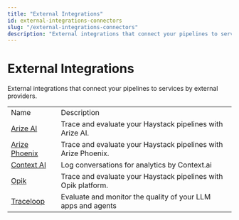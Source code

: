 ```yaml
---
title: "External Integrations"
id: external-integrations-connectors
slug: "/external-integrations-connectors"
description: "External integrations that connect your pipelines to services by external providers."
---
```


# External Integrations

External integrations that connect your pipelines to services by external providers.

|  |  |
| --- | --- |
| Name                                                                    | Description                                                    |
| [Arize AI](https://haystack.deepset.ai/integrations/arize)              | Trace and evaluate your Haystack pipelines with Arize AI.      |
| [Arize Phoenix](https://haystack.deepset.ai/integrations/arize-phoenix) | Trace and evaluate your Haystack pipelines with Arize Phoenix. |
| [Context AI](https://haystack.deepset.ai/integrations/context-ai)       | Log conversations for analytics by Context.ai                  |
| [Opik](https://haystack.deepset.ai/integrations/opik)                   | Trace and evaluate your Haystack pipelines with Opik platform. |
| [Traceloop](https://haystack.deepset.ai/integrations/traceloop)         | Evaluate and monitor the quality of your LLM apps and agents   |
